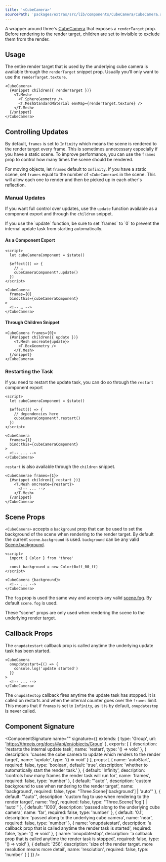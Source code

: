 ```yaml
---
title: '<CubeCamera>'
sourcePath: 'packages/extras/src/lib/components/CubeCamera/CubeCamera.svelte'
---
```


A wrapper around three's
[CubeCamera](https://threejs.org/docs/index.html#api/en/cameras/CubeCamera) that
exposes a `renderTarget` prop. Before rendering to the render target, children
are set to invisible to exclude them from the render.

<Example path="extras/cube-camera" />

## Usage

The entire render target that is used by the underlying cube camera is available
through the `renderTarget` snippet prop. Usually you'll only want to use the
`renderTarget.texture`.

```svelte
<CubeCamera>
  {#snippet children({ renderTarget })}
    <T.Mesh>
      <T.SphereGeometry />
      <T.MeshStandardMaterial envMap={renderTarget.texture} />
    </T.Mesh>
  {/snippet}
</CubeCamera>
```

## Controlling Updates

By default, `frames` is set to `Infinity` which means the scene is rendered to
the render target every frame. This is sometimes unnecessary especially if you
have a static scene. To improve performance, you can use the `frames` prop to
control how many times the scene should be rendered.

For moving objects, let `frames` default to `Infinity`. If you have a static
scene, set `frames` equal to the number of `<CubeCamera>`s in the scene. This
will allow each one to render and then be picked up in each other's reflection.

### Manual Updates

If you want full control over updates, use the `update` function available as a
component export and through the `children` snippet.

<Tip type="warning">
  If you use the `update` function, be sure to set `frames` to `0` to prevent the internal update
  task from starting automatically.
</Tip>

#### As a Component Export

```svelte title="Scene.svelte"
<script>
  let cubeCameraComponent = $state()

  $effect(() => {
    // …
    cubeCameraComponent?.update()
  })
</script>

<CubeCamera
  frames={0}
  bind:this={cubeCameraComponent}
>
  <!-- … -->
</CubeCamera>
```

#### Through Children Snippet

```svelte title="Scene.svelte"
<CubeCamera frames={0}>
  {#snippet children({ update })}
    <T.Mesh oncreate{update}>
      <T.BoxGeometry />
    </T.Mesh>
  {/snippet}
</CubeCamera>
```

### Restarting the Task

If you need to restart the update task, you can do so through the `restart`
component export

```svelte
<script>
  let cubeCameraComponent = $state()

  $effect(() => {
    // dependencies here
    cubeCameraComponent?.restart()
  })
</script>

<CubeCamera
  frames={1}
  bind:this={cubeCameraComponent}
>
  <!-- ... -->
</CubeCamera>
```

`restart` is also available through the `children` snippet.

```svelte
<CubeCamerae frames={1}>
  {#snippet children({ restart })}
    <T.Mesh oncreate={restart}>
      <!-- ... -->
    </T.Mesh>
  {/snippet}
</CubeCamera>
```

## Scene Props

`<CubeCamera>` accepts a `background` prop that can be used to set the
background of the scene when rendering to the render target. By default the
current `scene.background` is used. `background` can be any valid
[Scene.background](https://threejs.org/docs/index.html#api/en/scenes/Scene.background).

```svelte
<script>
  import { Color } from 'three'

  const background = new Color(0xff_00_ff)
</script>

<CubeCamera {background}>
  <!-- ... -->
</CubeCamera>
```

The `fog` prop is used the same way and accepts any valid
[scene.fog](https://threejs.org/docs/index.html#api/en/scenes/Scene.fog). By
default `scene.fog` is used.

These "scene" props are only used when rendering the scene to the underlying
render target.

## Callback Props

The `onupdatestart` callback prop is called anytime the underlying update task
has been started.

```svelte
<CubeCamera
  onupdatestart={() => {
    console.log('update started')
  }}
>
  <!-- ... -->
</CubeCamera>
```

The `onupdatestop` callback fires anytime the update task has stopped. It is
called on restarts and when the internal counter goes over the `frames` limit.
This means that if `frames` is set to `Infinity`, as it is by default,
`onupdatestop` is never called.

## Component Signature

<ComponentSignature
  name="<CubeCamera>"
  signature={{
    extends: { type: 'Group', url: 'https://threejs.org/docs/#api/en/objects/Group' },
    exports: [
      { description: 'restarts the internal update task', name: 'restart', type: '() => void' },
      {
        description: 'causes the cube camera to update which renders to the render target',
        name: 'update',
        type: '() => void'
      }
    ],
    props: [
      {
        name: 'autoStart',
        required: false,
        type: 'boolean',
        default: 'true',
        description: 'whether to automatically start the render task.'
      },
      {
        default: 'Infinity',
        description: 'controls how many frames the render task will run for',
        name: 'frames',
        required: false,
        type: 'number'
      },
      {
        default: "'auto'",
        description: 'custom background to use when rendering to the render target',
        name: 'background',
        required: false,
        type: "Three.Scene['background'] | 'auto'"
      },
      {
        default: "'auto'",
        description: 'custom fog to use when rendering to the render target',
        name: 'fog',
        required: false,
        type: "Three.Scene['fog'] | 'auto'"
      },
      {
        default: '1000',
        description: 'passed along to the underlying cube camera',
        name: 'far',
        required: false,
        type: 'number'
      },
      {
        default: '0.1',
        description: 'passed along to the underlying cube camera',
        name: 'near',
        required: false,
        type: 'number'
      },
      {
        name: 'onupdatestart',
        description: 'a callback prop that is called anytime the render task is started',
        required: false,
        type: '() => void'
      },
      {
        name: 'onupdatestop',
        description: 'a callback prop that is called anytime the render task is stopped',
        required: false,
        type: '() => void'
      },
      {
        default: '256',
        description: 'size of the render target. more resolution means more detail',
        name: 'resolution',
        required: false,
        type: 'number'
      }
    ]
  }}
/>
